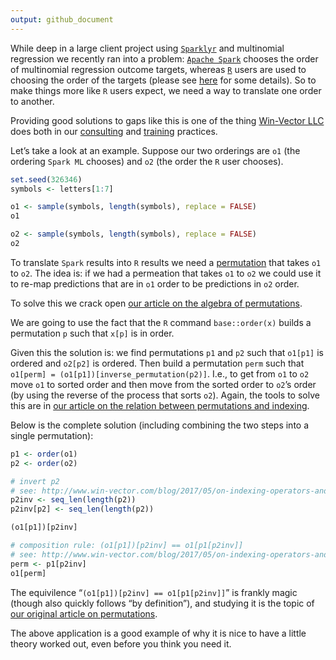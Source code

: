 ```yaml
---
output: github_document
---
```


While deep in a large client project using [`Sparklyr`](https://spark.rstudio.com) and multinomial regression we recently ran into a problem:
[`Apache Spark`](https://spark.apache.org) chooses the order of multinomial regression outcome targets, whereas [`R`](https://www.r-project.org) users are 
used to choosing the order of the targets (please see [here](https://github.com/rstudio/sparklyr/issues/907) for some details).  So to make things more like `R` users expect, we need a way to translate one order to another.

Providing good solutions to gaps like this is one of the thing [Win-Vector LLC](http://www.win-vector.com/) does both in our [consulting](http://www.win-vector.com/site/service-offerings/consulting/) and [training](http://www.win-vector.com/site/service-offerings/training-overview/) practices.

Let's take a look at an example.  Suppose our two orderings are `o1` (the ordering `Spark ML` chooses) and `o2` (the order the `R` user chooses). 

```r
set.seed(326346)
symbols <- letters[1:7]

o1 <- sample(symbols, length(symbols), replace = FALSE)
o1

o2 <- sample(symbols, length(symbols), replace = FALSE)
o2
```

To translate `Spark` results into `R` results we need a [permutation](https://en.wikipedia.org/wiki/Permutation) that takes `o1` to `o2`.  The idea is: if we had a permeation that takes `o1` to `o2` we could use it to re-map predictions that are in `o1` order to be predictions in `o2` order.

To solve this we crack open [our article on the algebra of permutations](http://www.win-vector.com/blog/2017/05/on-indexing-operators-and-composition/).  
 
We are going to use the fact that the `R` command `base::order(x)` builds a permutation `p` such that `x[p]` is in order.  

Given this the solution is: we find permutations `p1` and `p2` such that `o1[p1]` is ordered and `o2[p2]` is ordered.  Then build a permutation `perm` such that `o1[perm] = (o1[p1])[inverse_permutation(p2)]`.  I.e., to get from `o1` to `o2` move `o1` to sorted order and then move from the sorted order to `o2`'s order (by using the reverse of the process that sorts `o2`).  Again, the tools to solve this are in [our article on the relation between permutations and indexing](http://www.win-vector.com/blog/2017/05/on-indexing-operators-and-composition/).

Below is the complete solution (including combining the two steps into a single permutation):
 
```r
p1 <- order(o1)
p2 <- order(o2)

# invert p2
# see: http://www.win-vector.com/blog/2017/05/on-indexing-operators-and-composition/
p2inv <- seq_len(length(p2))
p2inv[p2] <- seq_len(length(p2))

(o1[p1])[p2inv]

# composition rule: (o1[p1])[p2inv] == o1[p1[p2inv]]
# see: http://www.win-vector.com/blog/2017/05/on-indexing-operators-and-composition/
perm <- p1[p2inv]
o1[perm]
```

The equivilence "`(o1[p1])[p2inv] == o1[p1[p2inv]]`" is frankly magic (though also quickly follows "by definition"), and studying it is the topic of [our original article on permutations](http://www.win-vector.com/blog/2017/05/on-indexing-operators-and-composition/).  

The above application is a good example of why it is nice to have a little theory worked out, even before you think you need it.



